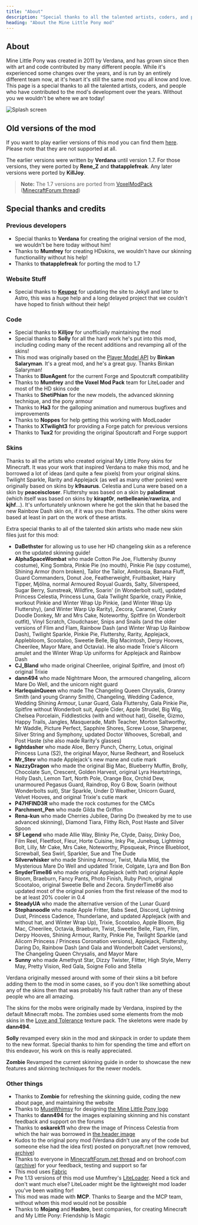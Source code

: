 ```yaml
---
title: "About"
description: "Special thanks to all the talented artists, coders, and people who have contributed to the mod's development over the years"
heading: "About the Mine Little Pony mod"
---
```



## About

Mine Little Pony was created in 2011 by Verdana, and has grown since then with art and code contributed by many different people. While it's experienced some changes over the years, and is run by an entirely different team now, at it's heart it's still the same mod you all know and love. This page is a special thanks to all the talented artists, coders, and people who have contributed to the mod's development over the years. Without you we wouldn't be where we are today!

![Splash screen](/assets/about/splash_screen.png)

## Old versions of the mod

If you want to play earlier versions of this mod you can find them <a href={Links.cloudArchive}>here</a>. Please note that they are not supported at all.

The earlier versions were written by **Verdana** until version 1.7. For those versions, they were ported by **Rene_Z** and **thatapplefreak**. Any later versions were ported by **KillJoy**.

> **Note:** The 1.7 versions are ported from [VoxelModPack](http://voxelmodpack.com/modpacks.html) ([MinecraftForum thread](https://www.minecraftforum.net/forums/mapping-and-modding-java-edition/minecraft-mods/2178137-mine-little-pony-friendship-is-crafting-v1-7-10-1))

## Special thanks and credits

### Previous developers

- Special thanks to **Verdana** for creating the original version of the mod, we wouldn't be here today without him!
- Thanks to **Mumfrey** for creating HDskins, we wouldn't have our skinning functionaility without his help!
- Thanks to **thatapplefreak** for porting the mod to 1.7

### Website Stuff

- Special thanks to **[Keupoz](https://github.com/keupoz)** for updating the site to Jekyll and later to Astro, this was a huge help and a long delayed project that we couldn't have hoped to finish without their help!

### Code

- Special thanks to **Killjoy** for unofficially maintaining the mod
- Special thanks to **Solly** for all the hard work he's put into this mod, including coding many of the recent additions and revamping all of the skins!
- This mod was originally based on the [Player Model API](https://www.minecraftforum.net/forums/mapping-and-modding-java-edition/minecraft-mods/1274437-1-1-0-player-model-api-2-1) by **Binkan Salaryman**. It's a great mod, and he's a great guy. Thanks Binkan Salaryman!
- Thanks to **BlueAgent** for the current Forge and Spoutcraft compatibility
- Thanks to **Mumfrey** and **the Voxel Mod Pack** team for LiteLoader and most of the HD skins code
- Thanks to **ShetiPhian** for the new models, the advanced skinning technique, and the pony armour
- Thanks to **Ha3** for the galloping animation and numerous bugfixes and improvements
- Thanks to **Noppes** for help getting this working with ModLoader
- Thanks to **XTwilight3** for providing a Forge patch for previous versions
- Thanks to **Tux2** for providing the original Spoutcraft and Forge support

### Skins

Thanks to all the artists who created original My Little Pony skins for Minecraft. It was your work that inspired Verdana to make this mod, and he borrowed a lot of ideas (and quite a few pixels) from your original skins. Twilight Sparkle, Rarity and Applejack (as well as many other ponies) were originally based on skins by **k9saurus**. Celestia and Luna were based on a skin by **peaceiscloser**. Fluttershy was based on a skin by **paladinwat** (which itself was based on skins by **kirapt0r**, **netbelleanie**/**rawriza**, and **kjhf**...). It's unfortunately unknown where he got the skin that he based the new Rainbow Dash skin on, if it was you then thanks. The other skins were based at least in part on the work of these artists.

Extra special thanks to all of the talented skin artists who made new skin files just for this mod:

- **DaBethster** for allowing us to use her HD changeling skin as a reference on the updated skinning guide!
- **AlphaSpaceWombat** who made Cotton Pie Joe, Fluttershy (bunny costume), King Sombra, Pinkie Pie (no mouth), Pinkie Pie (spy costume), Shining Armor (horn broken), Tailor the Tailor, Ambrosia, Banana Fluff, Guard Commanders, Donut Joe, Featherweight, Fruitbasket, Hairy Tipper, Mjölna, normal Armoured Royual Guards, Salty, Silverspeed, Sugar Berry, Sunstreak, Wildfire, Soarin' (in Wonderbolt suit), updated Princess Celestia, Princess Luna, Gala Twilight Sparkle, crazy Pinkie, workout Pinkie and Winter Wrap Up Pinkie, (and Winter Wrap Up Fluttershy), (and Winter Warp Up Rarity), Zecora, Caramel, Cranky Doodle Donkey, Mr and Mrs Cake, Noteworthy, Spitfire (in Wonderbolt outfit), Vinyl Scratch, Cloudchaser, Snips and Snails (and the older versions of Flim and Flam, Rainbow Dash (and Winter Wrap Up Rainbow Dash), Twilight Sparkle, Pinkie Pie, Fluttershy, Rarity, Applejack, Applebloom, Scootaloo, Sweetie Belle, Big Macintosh, Derpy Hooves, Cheerilee, Mayor Mare, and Octavia). He also made Trixie's Alicorn amulet and the Winter Wrap Up uniforms for Applejack and Rainbow Dash
- **CJ_Bland** who made original Cheerilee, original Spitfire, and (most of) original Trixie
- **dann494** who made Nightmare Moon, the armoured changeling, alicorn Mare Do Well, and the unicorn night guard
- **HarlequinQueen** who made The Changeling Queen Chrysalis, Granny Smith (and young Granny Smith), Changeling, Wedding Cadence, Wedding Shining Armour, Lunar Guard, Gala Fluttershy, Gala Pinkie Pie, Spitfire without Wonderbolt suit, Apple Cider, Apple Strudel, Big Wig, Chelsea Porcelain, Fiddlesticks (with and without hat), Giselle, Gizmo, Happy Trails, Jangles, Masquerade, Math Teacher, Morton Saltworthy, Mr Waddle, Picture Perfect, Sapphire Shores, Screw Loose, Sharpener, Silver String and Symphony, updated Doctor Whooves, Screball, and Post Haste (she also made Rarity's glasses)
- **lightdasher** who made Aloe, Berry Punch, Cherry, Lotus, original Princess Luna (S2), the original Mayor, Nurse Redheart, and Roseluck
- **Mr_Stev** who made Applejack's new mane and cutie mark
- **NazzyDragon** who made the original Big Mac, Blueberry Muffin, Brolly, Chocolate Sun, Crescent, Golden Harvest, original Lyra Heartstrings, Holly Dash, Lemon Tart, North Pole, Orange Box, Orchid Dew, unarmoured Pegasus Guard, Raindrop, Roy G Bow, Soarin (without Wonderbolts suit), Star Sparkle, Under D Weather, Unicorn Guard, Velvet Hooves, and original Trixie's cutie mark
- **P47HFIND3R** who made the rock costumes for the CMCs
- **Parchment_Pen** who made Gilda the Griffon
- **Rena-kun** who made Cherries Jubilee, Daring Do (tweaked by me to use advanced skinning), Diamond Tiara, Flithy Rich, Post Haste and Silver Spoon
- **SF Legend** who made Allie Way, Blinky Pie, Clyde, Daisy, Dinky Doo, Film Reel, Fleetfoot, Fleur, Horte Cuisine, Inky Pie, Junebug, Lightning Bolt, Lilly, Mr Cake, Mrs Cake, Noteworthy, Pipsqueak, Prince Bluebloot, Screwball, Sea Swirl, Sparkler, Sue and The Dude
- **Silverwhisker** who made Shining Armour, Twist, Mulia Mild, the Mysterious Mare Do Well and updated Trixie, Colgate, Lyra and Bon Bon
- **SnyderTime86** who made original Applejack (with hat) original Apple Bloom, Braeburn, Fancy Pants, Photo Finish, Ruby Pinch, original Scootaloo, original Sweetie Belle and Zecora. SnyderTime86 also updated most of the original ponies from the first release of the mod to be at least 20% cooler in 0.4
- **SteadyUA** who made the alternative version of the Lunar Guard
- **Stephanoodle** who made Apple Fritter, Babs Seed, Discord, Lightning Dust, Princess Cadence, Thunderlane, and updated Applejack (with and without hat, and Winter Wrap Up), Trixie, Scootaloo, Apple Bloom, Big Mac, Cheerilee, Octavia, Braeburn, Twist, Sweetie Belle, Flam, Flim, Derpy Hooves, Shining Armour, Rarity, Pinkie Pie, Twilight Sparkle (and Alicorn Princess / Princess Coronation versions), Applejack, Fluttershy, Daring Do, Rainbow Dash (and Gala and Wonderbolt Cadet versions), The Changeling Queen Chrysalis, and Mayor Mare
- **Sunny** who made Amethyst Star, Dizzy Twister, Flitter, High Style, Merry May, Pretty Vision, Red Gala, Soigne Folio and Stella

Verdana originally messed around with some of their skins a bit before adding them to the mod in some cases, so if you don't like something about any of the skins then that was probably his fault rather than any of these people who are all amazing.

The skins for the mobs were originally made by Verdana, inspired by the default Minecraft mobs. The zombies used some elements from the mob skins in the [Love&nbsp;and&nbsp;Tolerance](https://www.planetminecraft.com/texture_pack/love-and-tolerance-texture-pack/) texture pack. The skeletons were made by **dann494**.

**Solly** revamped every skin in the mod and skinpack in order to update them to the new format. Special thanks to him for spending the time and effort on this endeavor, his work on this is really appreciated.

**Zombie** Revamped the current skinning guide in order to showcase the new features and skinning techniques for the newer models.

### Other things

- Thanks to **Zombie** for refreshing the skinning guide, coding the new about page, and maintaining the website
- Thanks to [MuseWhimsy](https://www.deviantart.com/musewhimsy) for designing [the Mine Little Pony logo](https://www.deviantart.com/verdanarepublic/art/Mine-Little-Pony-logo-333184067)
- Thanks to **dann494** for the images explaining skinning and his constant feedback and support on the forums
- Thanks to **oskarek11** who drew the image of Princess Celestia from which the hair was borrowed in [the header image](https://mega.nz/#!YBZT0KCa!ubCikvjkLVgziA58yMehTrhZPBRje45M8jsXVYPF1Vw)
- Kudos to the original pony mod (Verdana didn't use any of the code but someone else had the idea first) posted on ponycraft.net (now removed, [archive](https://web.archive.org/web/20130124171230/http://ponycraft.net:80/))
- Thanks to everyone in [MinecraftForum.net thread](https://www.minecraftforum.net/forums/mapping-and-modding-java-edition/minecraft-mods/1278090-mine-little-pony-v1-6-4-1) and on brohoof.com ([archive](https://web.archive.org/web/20150502042354/http://www.brohoof.com:80/)) for your feedback, testing and support so far
- This mod uses [Fabric](https://fabricmc.net/)
- Pre 1.13 versions of this mod use Mumfrey's [LiteLoader](https://www.liteloader.com). Need a tick and don't want much else? LiteLoader might be the lightweight mod loader you've been waiting for!
- This mod was made with **MCP**. Thanks to Searge and the MCP team, without whom this mod would not be possible
- Thanks to **Mojang** and **Hasbro**, best companies, for creating Minecraft and My Little Pony: Friendship Is Magic
